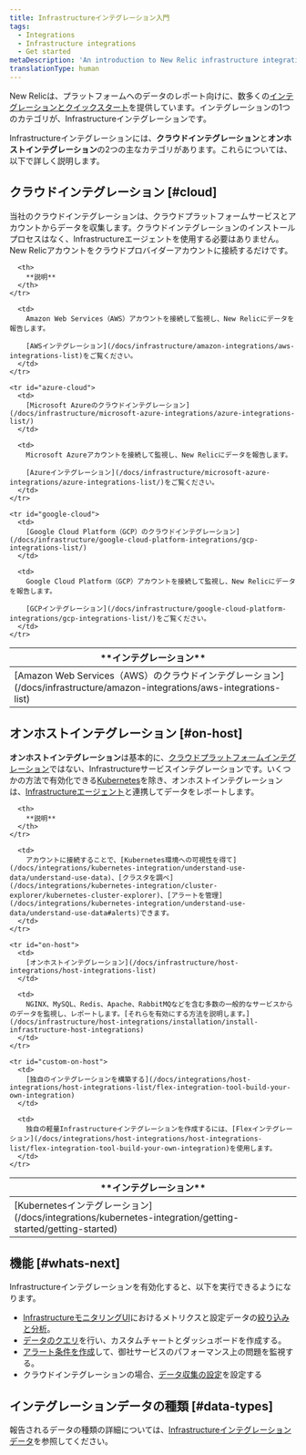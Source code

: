 ```yaml
---
title: Infrastructureインテグレーション入門
tags:
  - Integrations
  - Infrastructure integrations
  - Get started
metaDescription: 'An introduction to New Relic infrastructure integrations: how they work, what data they collect, and what integrations are available.'
translationType: human
---
```


New Relicは、プラットフォームへのデータのレポート向けに、数多くの[インテグレーションとクイックスタート](https://newrelic.com/instant-observability/)を提供しています。インテグレーションの1つのカテゴリが、Infrastructureインテグレーションです。

Infrastructureインテグレーションには、**クラウドインテグレーション**と**オンホストインテグレーション**の2つの主なカテゴリがあります。これらについては、以下で詳しく説明します。

## クラウドインテグレーション [#cloud]

当社のクラウドインテグレーションは、クラウドプラットフォームサービスとアカウントからデータを収集します。クラウドインテグレーションのインストールプロセスはなく、Infrastructureエージェントを使用する必要はありません。New Relicアカウントをクラウドプロバイダーアカウントに接続するだけです。

<table id="overview">
  <thead>
    <tr>
      <th style={{ width: "250px" }}>
        **インテグレーション**
      </th>

      <th>
        **説明**
      </th>
    </tr>
  </thead>

  <tbody>
    <tr id="aws-cloud">
      <td>
        [Amazon Web Services（AWS）のクラウドインテグレーション](/docs/infrastructure/amazon-integrations/aws-integrations-list)
      </td>

      <td>
        Amazon Web Services（AWS）アカウントを接続して監視し、New Relicにデータを報告します。

        [AWSインテグレーション](/docs/infrastructure/amazon-integrations/aws-integrations-list)をご覧ください。
      </td>
    </tr>

    <tr id="azure-cloud">
      <td>
        [Microsoft Azureのクラウドインテグレーション](/docs/infrastructure/microsoft-azure-integrations/azure-integrations-list/)
      </td>

      <td>
        Microsoft Azureアカウントを接続して監視し、New Relicにデータを報告します。

        [Azureインテグレーション](/docs/infrastructure/microsoft-azure-integrations/azure-integrations-list/)をご覧ください。
      </td>
    </tr>

    <tr id="google-cloud">
      <td>
        [Google Cloud Platform（GCP）のクラウドインテグレーション](/docs/infrastructure/google-cloud-platform-integrations/gcp-integrations-list/)
      </td>

      <td>
        Google Cloud Platform（GCP）アカウントを接続して監視し、New Relicにデータを報告します。

        [GCPインテグレーション](/docs/infrastructure/google-cloud-platform-integrations/gcp-integrations-list/)をご覧ください。
      </td>
    </tr>
  </tbody>
</table>

## オンホストインテグレーション [#on-host]

**オンホストインテグレーション**は基本的に、[クラウドプラットフォームインテグレーション](#cloud)ではない、Infrastructureサービスインテグレーションです。いくつかの方法で有効化できる[Kubernetes](/docs/kubernetes-pixie/kubernetes-integration/installation/kubernetes-integration-install-configure)を除き、オンホストインテグレーションは、[Infrastructureエージェント](/docs/infrastructure/install-infrastructure-agent/get-started/install-infrastructure-agent)と連携してデータをレポートします。

<table>
  <thead>
    <tr>
      <th style={{ width: "250px" }}>
        **インテグレーション**
      </th>

      <th>
        **説明**
      </th>
    </tr>
  </thead>

  <tbody>
    <tr>
      <td>
        [Kubernetesインテグレーション](/docs/integrations/kubernetes-integration/getting-started/getting-started)
      </td>

      <td>
        アカウントに接続することで、[Kubernetes環境への可視性を得て](/docs/integrations/kubernetes-integration/understand-use-data/understand-use-data)、[クラスタを調べ](/docs/integrations/kubernetes-integration/cluster-explorer/kubernetes-cluster-explorer)、[アラートを管理](/docs/integrations/kubernetes-integration/understand-use-data/understand-use-data#alerts)できます。
      </td>
    </tr>

    <tr id="on-host">
      <td>
        [オンホストインテグレーション](/docs/infrastructure/host-integrations/host-integrations-list)
      </td>

      <td>
        NGINX、MySQL、Redis、Apache、RabbitMQなどを含む多数の一般的なサービスからのデータを監視し、レポートします。[それらを有効にする方法を説明します。](/docs/infrastructure/host-integrations/installation/install-infrastructure-host-integrations)
      </td>
    </tr>

    <tr id="custom-on-host">
      <td>
        [独自のインテグレーションを構築する](/docs/integrations/host-integrations/host-integrations-list/flex-integration-tool-build-your-own-integration)
      </td>

      <td>
        独自の軽量Infrastructureインテグレーションを作成するには、[Flexインテグレーション](/docs/integrations/host-integrations/host-integrations-list/flex-integration-tool-build-your-own-integration)を使用します。
      </td>
    </tr>
  </tbody>
</table>

## 機能 [#whats-next]

Infrastructureインテグレーションを有効化すると、以下を実行できるようになります。

* [InfrastructureモニタリングUI](/docs/infrastructure/new-relic-infrastructure/getting-started/introduction-new-relic-infrastructure)におけるメトリクスと設定データの[絞り込みと分析](/docs/infrastructure/integrations/find-use-infrastructure-integration-data)。
* [データのクエリ](/docs/using-new-relic/data/understand-data/query-new-relic-data)を行い、カスタムチャートとダッシュボードを作成する。
* [アラート条件を作成](/docs/alerts/new-relic-alerts/getting-started/alerts-glossary#alert-condition)して、御社サービスのパフォーマンス上の問題を監視する。
* クラウドインテグレーションの場合、[データ収集の設定](/docs/integrations/new-relic-integrations/getting-started/configure-polling-frequency-data-collection-cloud-integrations)を設定する

## インテグレーションデータの種類 [#data-types]

報告されるデータの種類の詳細については、[Infrastructureインテグレーションデータ](/docs/infrastructure/infrastructure-integrations/get-started/understand-use-data-infrastructure-integrations)を参照してください。